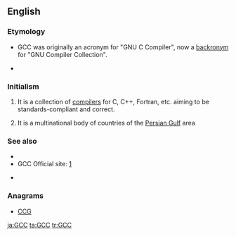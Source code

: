 ==English==

===Etymology===
* {{sense|GNU Compiler Collection}} GCC was originally an acronym for "GNU C Compiler", now a [[backronym]] for "GNU Compiler Collection".
* {{sense|Gulf Cooperation Council}} {{initialism of|Gulf Cooperation Council|lang=en}}

===Initialism===
{{en-initialism}}

# {{context|computing|lang=en}} {{initialism of|[[GNU]] [[compiler|Compiler]] [[collection|Collection]]|lang=en}} It is a collection of [[compilers]] for C, C++, Fortran, etc. aiming to be standards-compliant and correct.
# {{context|politics|lang=en}} {{initialism of|[[Gulf]] [[cooperating|Cooperation]] [[council|Council]]|lang=en}} It is a multinational body of countries of the [[Persian Gulf]] area

===See also===
{{sense|GNU C Compiler}}
* {{projectlink|wikipedia|GNU Compiler Collection}}
* GCC Official site: [http://gcc.gnu.org/]
{{sense|Gulf Cooperation Council}}
* {{projectlink|wikipedia|Cooperation Council for the Arab States of the Gulf}}

===Anagrams===
* [[CCG#English|CCG]] 

[[ja:GCC]]
[[ta:GCC]]
[[tr:GCC]]